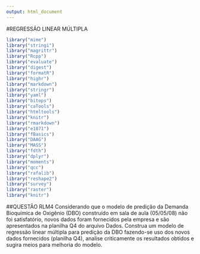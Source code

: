 ```yaml
---
output: html_document
---
```

#REGRESSÃO LINEAR MÚLTIPLA
```r
library("mime")
library("stringi")
library("magrittr") 
library("Rcpp")
library("evaluate")
library("digest")
library("formatR")
library("highr")
library("markdown")
library("stringr")
library("yaml")
library("bitops")
library("caTools")
library("htmltools")
library("knitr")
library("rmarkdown")
library("e1071")
library("fBasics")
library("DAAG")
library("MASS")
library("fdth")
library("dplyr")
library("moments")
library("qcc")
library("rafalib")
library("reshape2")
library("survey")
library("raster")
library("knitr")
```

##QUESTÃO RLM4
Considerando que o modelo de predição da Demanda Bioquímica de Oxigênio (DBO) construído em sala de aula (05/05/08) não foi satisfatório, novos dados foram fornecidos pela empresa e são apresentados na planilha Q4 do arquivo Dados. Construa um modelo de regressão linear múltipla para predição da DBO fazendo-se uso dos novos dados fornecidos (planilha Q4), analise criticamente os resultados obtidos e sugira meios para melhoria do modelo.